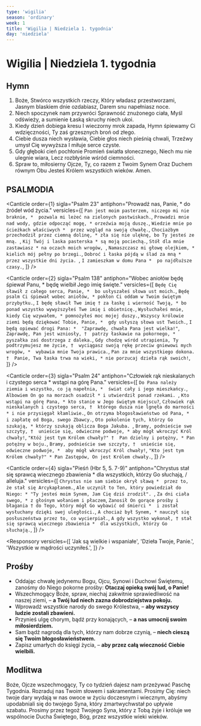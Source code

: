 ```yaml
---
type: 'wigilia'
season: 'ordinary'
week: 1
title: 'Wigilia | Niedziela 1. tygodnia'
day: 'niedziela'
---
```


# Wigilia | Niedziela 1. tygodnia

<OpeningVersicle />

## Hymn

1. Boże, Stwórco wszystkich rzeczy,
   Który władasz przestworzami,
   Jasnym blaskiem dnie ozdabiasz,
   Darem snu napełniasz noce.
2. Niech spoczynek nam przywróci
   Sprawność znużonego ciała,
   Myśl odświeży, a sumienie
   Łaską skruchy niech ukoi.
3. Kiedy dzień dobiega kresu
   I wieczorny mrok zapada,
   Hymn śpiewamy Ci wdzięczności,
   Ty zaś grzesznych broń od złego.
4. Ciebie dusza niech wysławia,
   Ciebie głos niech pieśnią chwali,
   Trzeźwy umysł Cię wywyższa
   I miłuje serce czyste.
5. Gdy głęboki cień pochłonie
   Promień światła słonecznego,
   Niech mu nie ulegnie wiara,
   Lecz rozbłyśnie wśród ciemności.
6. Spraw to, miłosierny Ojcze,
   Ty, co razem z Twoim Synem
   Oraz Duchem równym Obu
   Jesteś Królem wszystkich wieków. Amen.

## PSALMODIA

<Canticle
  order={1}
  sigla="Psalm 23"
  antiphon="Prowadź nas, Panie, * do źródeł wód życia."
  versicles={[
    `Pan jest moim pasterzem, niczego mi nie braknie, * 
pozwala mi leżeć na zielonych pastwiskach.`,
    `Prowadzi mnie nad wody, gdzie odpocząć mogę, *
orzeźwia moją duszę.`,
    `Wiedzie mnie po ścieżkach właściwych * 
przez wzgląd na swoją chwałę.`,
    `Chociażbym przechodził przez ciemną dolinę, *
zła się nie ulęknę, bo Ty jesteś ze mną. `,
    `Kij Twój i laska pasterska *
są moją pociechą.`,
    `Stół dla mnie zastawiasz *
na oczach moich wrogów, `,
    `Namaszczasz mi głowę olejkiem, * 
kielich mój pełny po brzegi.`,
    `Dobroć i łaska pójdą w ślad za mną *
przez wszystkie dni życia. `,
    `I zamieszkam w domu Pana * 
po najdłuższe czasy.`,
  ]}
/>

<Canticle
  order={2}
  sigla="Psalm 138"
  antiphon="Wobec aniołów będę śpiewał Panu, * będę wielbił Jego imię święte."
  versicles={[
    `Będę Cię sławił z całego serca, Panie, * 
bo usłyszałeś słowa ust moich.`,
    `Będę psalm Ci śpiewał wobec aniołów, *
pokłon Ci oddam w Twoim świętym przybytku.`,
    `I będę sławił Twe imię †
za łaskę i wierność Twoją, *
bo ponad wszystko wywyższyłeś Twe imię i obietnicę.`,
    `Wysłuchałeś mnie, kiedy Cię wzywałem, *
pomnożyłeś moc mojej duszy.`,
    `Wszyscy królowie ziemi będą dziękować Tobie, Panie, * 
gdy usłyszą słowa ust Twoich.`,
    `I będą opiewać drogi Pana: * 
"Zaprawdę, chwała Pana jest wielka!"`,
    `Zaprawdę, Pan jest wzniosły, † 
patrzy łaskawie na pokornego, * 
pyszałka zaś dostrzega z daleka.`,
    `Gdy chodzę wśród utrapienia, Ty podtrzymujesz me życie, † 
wyciągasz swoją rękę przeciw gniewowi mych wrogów, * 
wybawia mnie Twoja prawica.`,
    `Pan za mnie wszystkiego dokona. † 
Panie, Twa łaska trwa na wieki, *
 nie porzucaj dzieła rąk swoich!`,
  ]}
/>

<Canticle
  order={3}
  sigla="Psalm 24"
  antiphon="Człowiek rąk nieskalanych i czystego serca * wstąpi na górę Pana."
  versicles={[
    `Do Pana należy ziemia i wszystko, co ją napełnia, * 
świat cały i jego mieszkańcy.`,
    `Albowiem On go na morzach osadził *
i utwierdził ponad rzekami. `,
    `Kto wstąpi na górę Pana, *
kto stanie w Jego świętym miejscu?`,
    `Człowiek rąk nieskalanych i czystego serca, † 
którego dusza nie lgnęła do marności *
i nie przysięgał kłamliwie.`,
    `On otrzyma błogosławieństwo od Pana, * 
i zapłatę od Boga, swego Zbawcy.`,
    `Oto pokolenie tych, którzy Go szukają, *
którzy szukają oblicza Boga Jakuba. `,
    `Bramy, podnieście swe szczyty, † 
unieście się, odwieczne podwoje, *
aby mógł wkroczyć Król chwały!`,
    `"Któż jest tym Królem chwały?" † 
Pan dzielny i potężny, *
Pan potężny w boju.`,
    `Bramy, podnieście swe szczyty, † 
unieście się, odwieczne podwoje, * 
aby mógł wkroczyć Król chwały!`,
    `"Kto jest tym Królem chwały?" *
Pan Zastępów, On jest Królem chwały.`,
  ]}
/>

<Canticle
  order={4}
  sigla="Pieśń (Hbr 5, 5. 7-9)"
  antiphon="Chrystus stał się sprawcą wiecznego zbawienia * dla wszystkich, którzy Go słuchają, / alleluja."
  versicles={[
    `Chrystus nie sam siebie okrył sławą * 
przez to, że stał się Arcykapłanem.`,
    `Ale uczynił to Ten, który powiedział do Niego: *
"Ty jesteś moim Synem, Jam Cię dziś zrodził". `,
    `Za dni ciała swego, *
z głośnym wołaniem i płaczem`,
    `Zanosił On gorące prośby i błagania †
do Tego, który mógł Go wybawić od śmierci * 
i został wysłuchany dzięki swej uległości.`,
    `A chociaż był Synem, *
nauczył się posłuszeństwa przez to, co wycierpiał.`,
    `A gdy wszystko wykonał, †
stał się sprawcą wiecznego zbawienia * 
dla wszystkich, którzy Go słuchają.`,
  ]}
/>

<Passage
  sigla="Rz 11, 33-36"
  passage="O głębokości bogactw, mądrości i wiedzy Boga! Jakże niezbadane są Jego wyroki i nie do wyśledzenia Jego drogi! Kto bowiem poznał myśl Pana albo kto był Jego doradcą? Lub kto Go pierwszy obdarował, aby nawzajem otrzymać odpłatę? Albowiem z Niego i przez Niego, i dla Niego jest wszystko. Jemu chwała na wieki. Amen."
/>

<Responsory
  versicles={[
    'Jak są wielkie i wspaniałe',
    'Dzieła Twoje, Panie.',
    'Wszystkie w mądrości uczyniłeś.',
  ]}
/>

<Magnificat antiphon="Chrystus nasz Zbawiciel, * Syn Boga wiecznego i Maryi † niech będzie przez nas uwielbiony na wieki. Amen." />

## Prośby

- Oddając chwałę jedynemu Bogu, Ojcu, Synowi i Duchowi Świętemu, zanośmy do Niego pokorne prośby: **Otaczaj opieką swój lud, o Panie!**
- Wszechmogący Boże, spraw, niechaj zakwitnie sprawiedliwość na naszej ziemi, – **a Twój lud niech zazna dobrodziejstwa pokoju.**
- Wprowadź wszystkie narody do swego Królestwa, – **aby wszyscy ludzie zostali zbawieni.**
- Przynieś ulgę chorym, bądź przy konających, – **a nas umocnij swoim miłosierdziem.**
- Sam bądź nagrodą dla tych, którzy nam dobrze czynią, – **niech cieszą się Twoim błogosławieństwem.**
- Zapisz umarłych do księgi życia, – **aby przez całą wieczność Ciebie wielbili.**

<CustomIntercessions />

<KyrieEleison />

<LordsPrayer />

## Modlitwa

Boże, Ojcze wszechmogący, Ty co tydzień dajesz nam przeżywać Paschę Tygodnia. Rozraduj nas Twoim słowem i sakramentami. Prosimy Cię: niech twoje dary wydają w nas owoce w życiu doczesnym i wiecznym, abyśmy upodabniali się do twojego Syna, który zmartwychwstał po upływie szabatu. Prosimy przez tegoż Twojego Syna, który z Tobą żyje i króluje we wspólnocie Ducha Świętego, Bóg, przez wszystkie wieki wieków.

<Amen />

<BlessingAndConcludingVersicle />

<SalveRegina />
